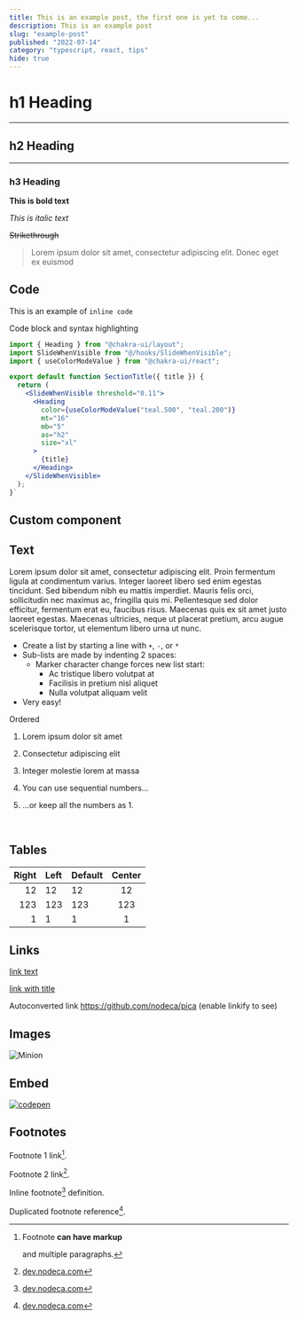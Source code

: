 ```yaml
---
title: This is an example post, the first one is yet to come...
description: This is an example post
slug: "example-post"
published: "2022-07-14"
category: "typescript, react, tips"
hide: true
---
```



# h1 Heading

---

## h2 Heading

---

### h3 Heading

**This is bold text**

_This is italic text_

~~Strikethrough~~

> Lorem ipsum dolor sit amet, consectetur adipiscing elit. Donec eget ex euismod

## Code

This is an example of `inline code`

Code block and syntax highlighting

```jsx:example.jsx {2-3, 16} showLineNumbers
import { Heading } from "@chakra-ui/layout";
import SlideWhenVisible from "@/hooks/SlideWhenVisible";
import { useColorModeValue } from "@chakra-ui/react";

export default function SectionTitle({ title }) {
  return (
    <SlideWhenVisible threshold="0.11">
      <Heading
        color={useColorModeValue("teal.500", "teal.200")}
        mt="16"
        mb="5"
        as="h2"
        size="xl"
      >
        {title}
      </Heading>
    </SlideWhenVisible>
  );
}`
```

## Custom component

<Counter />

## Text

Lorem ipsum dolor sit amet, consectetur adipiscing elit. Proin fermentum ligula at condimentum varius. Integer laoreet libero sed enim egestas tincidunt. Sed bibendum nibh eu mattis imperdiet. Mauris felis orci, sollicitudin nec maximus ac, fringilla quis mi. Pellentesque sed dolor efficitur, fermentum erat eu, faucibus risus. Maecenas quis ex sit amet justo laoreet egestas. Maecenas ultricies, neque ut placerat pretium, arcu augue scelerisque tortor, ut elementum libero urna ut nunc.

- Create a list by starting a line with `+`, `-`, or `*`
- Sub-lists are made by indenting 2 spaces:
  - Marker character change forces new list start:
    - Ac tristique libero volutpat at
    * Facilisis in pretium nisl aliquet
    - Nulla volutpat aliquam velit
- Very easy!

Ordered

1. Lorem ipsum dolor sit amet
2. Consectetur adipiscing elit
3. Integer molestie lorem at massa

4. You can use sequential numbers...
5. ...or keep all the numbers as 1.

<br />

## Tables

| Right | Left | Default | Center |
| ----: | :--- | ------- | :----: |
|    12 | 12   | 12      |   12   |
|   123 | 123  | 123     |  123   |
|     1 | 1    | 1       |   1    |

## Links

[link text](http://dev.nodeca.com)

[link with title](http://nodeca.github.io/pica/demo/ "title text!")

Autoconverted link https://github.com/nodeca/pica (enable linkify to see)

## Images

![Minion](/images/posts/example-post/thumbnail.png)

## Embed

[![codepen](https://codepen.io/nodeca/pen/bWdbjq.png)](https://codepen.io/jh3y/embed/jOGroXN?default-tab=html%2Cresult)

## Footnotes

Footnote 1 link[^first].

Footnote 2 link[^second].

Inline footnote[^second] definition.

Duplicated footnote reference[^second].

[^first]: Footnote **can have markup**

    and multiple paragraphs.

[^second]: [dev.nodeca.com](http://dev.nodeca.com)
